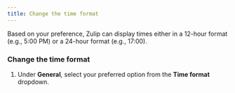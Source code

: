 ```yaml
---
title: Change the time format
---
```



Based on your preference, Zulip can display times either in a 12-hour
format (e.g., 5:00 PM) or a 24-hour format (e.g., 17:00).

### Change the time format

<FlattenedSteps>
  <NavigationSteps target="settings/preferences" />

  1. Under **General**, select your preferred option from the
     **Time format** dropdown.
</FlattenedSteps>
